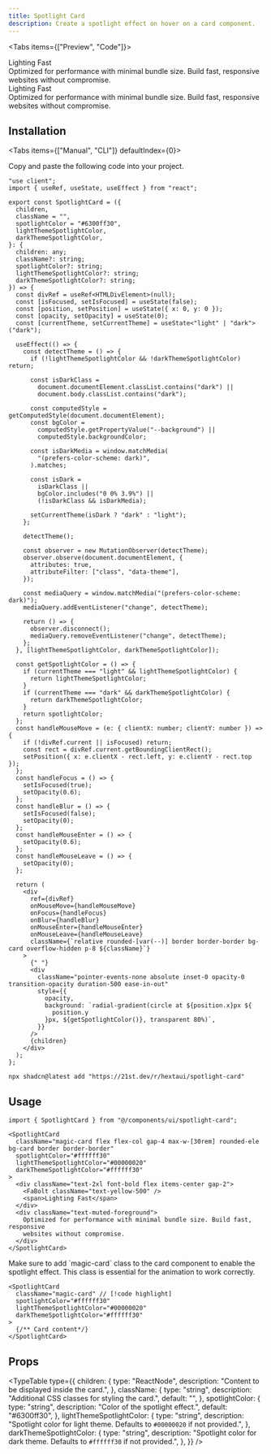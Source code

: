 ```yaml
---
title: Spotlight Card
description: Create a spotlight effect on hover on a card component.
---
```




<Tabs items={["Preview", "Code"]}>
  <Tab value="Preview">
    <PreviewContainer>
      <SpotlightCard
        className="magic-card flex flex-col gap-4 max-w-[30rem] rounded-ele bg-card border border-border"
        spotlightColor="#ffffff30"
        lightThemeSpotlightColor="#00000020"
        darkThemeSpotlightColor="#ffffff30"
      >
        <div className="text-2xl font-bold flex items-center gap-2">
          <FaBolt className="text-yellow-500" />
          <span>Lighting Fast</span>
        </div>
        <div className="text-muted-foreground">
          Optimized for performance with minimal bundle size. Build fast,
          responsive websites without compromise.
        </div>
      </SpotlightCard>
    </PreviewContainer>
  </Tab>
  <Tab value="Code">
    <SpotlightCard
      className="magic-card flex flex-col gap-4 max-w-[30rem] rounded-ele bg-card border border-border"
      spotlightColor="#ffffff30"
      lightThemeSpotlightColor="#00000020"
      darkThemeSpotlightColor="#ffffff30"
    >
      <div className="text-2xl font-bold flex items-center gap-2">
        <FaBolt className="text-yellow-500" />
        <span>Lighting Fast</span>
      </div>
      <div className="text-muted-foreground">
        Optimized for performance with minimal bundle size. Build fast,
        responsive websites without compromise.
      </div>
    </SpotlightCard>
  </Tab>
</Tabs>

## Installation

<Tabs items={["Manual", "CLI"]} defaultIndex={0}>
<Tab value="Manual">

Copy and paste the following code into your project.

```tsx title="components/ui/spotlight-card.tsx"
"use client";
import { useRef, useState, useEffect } from "react";

export const SpotlightCard = ({
  children,
  className = "",
  spotlightColor = "#6300ff30",
  lightThemeSpotlightColor,
  darkThemeSpotlightColor,
}: {
  children: any;
  className?: string;
  spotlightColor?: string;
  lightThemeSpotlightColor?: string;
  darkThemeSpotlightColor?: string;
}) => {
  const divRef = useRef<HTMLDivElement>(null);
  const [isFocused, setIsFocused] = useState(false);
  const [position, setPosition] = useState({ x: 0, y: 0 });
  const [opacity, setOpacity] = useState(0);
  const [currentTheme, setCurrentTheme] = useState<"light" | "dark">("dark");

  useEffect(() => {
    const detectTheme = () => {
      if (!lightThemeSpotlightColor && !darkThemeSpotlightColor) return;

      const isDarkClass =
        document.documentElement.classList.contains("dark") ||
        document.body.classList.contains("dark");

      const computedStyle = getComputedStyle(document.documentElement);
      const bgColor =
        computedStyle.getPropertyValue("--background") ||
        computedStyle.backgroundColor;

      const isDarkMedia = window.matchMedia(
        "(prefers-color-scheme: dark)",
      ).matches;

      const isDark =
        isDarkClass ||
        bgColor.includes("0 0% 3.9%") ||
        (!isDarkClass && isDarkMedia);

      setCurrentTheme(isDark ? "dark" : "light");
    };

    detectTheme();

    const observer = new MutationObserver(detectTheme);
    observer.observe(document.documentElement, {
      attributes: true,
      attributeFilter: ["class", "data-theme"],
    });

    const mediaQuery = window.matchMedia("(prefers-color-scheme: dark)");
    mediaQuery.addEventListener("change", detectTheme);

    return () => {
      observer.disconnect();
      mediaQuery.removeEventListener("change", detectTheme);
    };
  }, [lightThemeSpotlightColor, darkThemeSpotlightColor]);

  const getSpotlightColor = () => {
    if (currentTheme === "light" && lightThemeSpotlightColor) {
      return lightThemeSpotlightColor;
    }
    if (currentTheme === "dark" && darkThemeSpotlightColor) {
      return darkThemeSpotlightColor;
    }
    return spotlightColor;
  };
  const handleMouseMove = (e: { clientX: number; clientY: number }) => {
    if (!divRef.current || isFocused) return;
    const rect = divRef.current.getBoundingClientRect();
    setPosition({ x: e.clientX - rect.left, y: e.clientY - rect.top });
  };
  const handleFocus = () => {
    setIsFocused(true);
    setOpacity(0.6);
  };
  const handleBlur = () => {
    setIsFocused(false);
    setOpacity(0);
  };
  const handleMouseEnter = () => {
    setOpacity(0.6);
  };
  const handleMouseLeave = () => {
    setOpacity(0);
  };

  return (
    <div
      ref={divRef}
      onMouseMove={handleMouseMove}
      onFocus={handleFocus}
      onBlur={handleBlur}
      onMouseEnter={handleMouseEnter}
      onMouseLeave={handleMouseLeave}
      className={`relative rounded-[var(--)] border border-border bg-card overflow-hidden p-8 ${className}`}
    >
      {" "}
      <div
        className="pointer-events-none absolute inset-0 opacity-0 transition-opacity duration-500 ease-in-out"
        style={{
          opacity,
          background: `radial-gradient(circle at ${position.x}px ${
            position.y
          }px, ${getSpotlightColor()}, transparent 80%)`,
        }}
      />
      {children}
    </div>
  );
};
```

</Tab>
<Tab value="CLI">

```package-install
npx shadcn@latest add "https://21st.dev/r/hextaui/spotlight-card"
```

</Tab>
</Tabs>

## Usage

```tsx
import { SpotlightCard } from "@/components/ui/spotlight-card";
```

```tsx
<SpotlightCard
  className="magic-card flex flex-col gap-4 max-w-[30rem] rounded-ele bg-card border border-border"
  spotlightColor="#ffffff30"
  lightThemeSpotlightColor="#00000020"
  darkThemeSpotlightColor="#ffffff30"
>
  <div className="text-2xl font-bold flex items-center gap-2">
    <FaBolt className="text-yellow-500" />
    <span>Lighting Fast</span>
  </div>
  <div className="text-muted-foreground">
    Optimized for performance with minimal bundle size. Build fast, responsive
    websites without compromise.
  </div>
</SpotlightCard>
```

<Callout title="Warning" type="warning">
  Make sure to add `magic-card` class to the card component to enable the
  spotlight effect. This class is essential for the animation to work correctly.
</Callout>

```tsx
<SpotlightCard
  className="magic-card" // [!code highlight]
  spotlightColor="#ffffff30"
  lightThemeSpotlightColor="#00000020"
  darkThemeSpotlightColor="#ffffff30"
>
  {/** Card content*/}
</SpotlightCard>
```

## Props

<TypeTable
  type={{
    children: {
      type: "ReactNode",
      description: "Content to be displayed inside the card.",
    },
    className: {
      type: "string",
      description: "Additional CSS classes for styling the card.",
      default: "",
    },
    spotlightColor: {
      type: "string",
      description: "Color of the spotlight effect.",
      default: "#6300ff30",
    },
    lightThemeSpotlightColor: {
      type: "string",
      description:
        "Spotlight color for light theme. Defaults to `#00000020` if not provided.",
    },
    darkThemeSpotlightColor: {
      type: "string",
      description:
        "Spotlight color for dark theme. Defaults to `#ffffff30` if not provided.",
    },
  }}
/>
